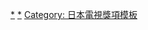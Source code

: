 {{Navbox
|name       = 東京國際戲劇節最佳男主角
|state      = collapsed
|titlestyle = 
|title      = [[東京國際戲劇節]]最佳男主角
|image      = 
|bodystyle  = 
|groupstyle = width:70%:105px;
|liststyle  = text-align:left;
| bodyclass =hlist

|group2     = 2000年代
|list2      = 
* [[佐藤浩市]]
* [[中井貴一]]

|group3     = 2010年代
|list3      = 
* [[大澤隆夫]]
* [[二宮和也]]
* [[堺雅人]]
* [[永山瑛太|瑛太]]
* [[堺雅人]]
* [[佐藤健]]
* [[阿部寬]]
* [[堺雅人]]
* [[田中圭]]
* [[菅田將暉]]

|group4     = 2020年代
|list4      = 
* [[生田斗真]]

}}<noinclude>
{{collapsible option}}
[[Category: 東京國際戲劇節|*]]
[[Category: 東京國際戲劇節最佳男主角得主|*]]
[[Category: 日本電視獎項模板]]
</noinclude>